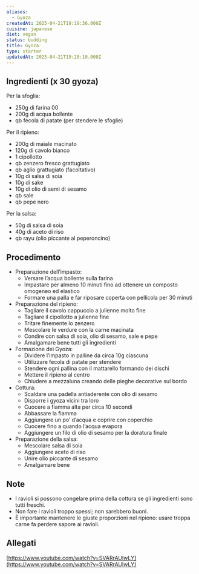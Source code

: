 ```yaml
---
aliases:
  - Gyoza
createdAt: 2025-04-21T19:19:36.000Z
cuisine: japanese
diet: vegan
status: budding
title: Gyoza
type: starter
updatedAt: 2025-04-21T19:20:10.000Z
---
```

## Ingredienti (x 30 gyoza)

Per la sfoglia:

- 250g di farina 00
- 200g di acqua bollente
- qb fecola di patate (per stendere le sfoglie)

Per il ripieno:

- 200g di maiale macinato
- 120g di cavolo bianco
- 1 cipollotto
- qb zenzero fresco grattugiato
- qb aglio grattugiato (facoltativo)
- 10g di salsa di soia
- 10g di sake
- 10g di olio di semi di sesamo
- qb sale
- qb pepe nero

Per la salsa:

- 50g di salsa di soia
- 40g di aceto di riso
- qb rayu (olio piccante al peperoncino)

## Procedimento

- Preparazione dell’impasto:
    - Versare l’acqua bollente sulla farina
    - Impastare per almeno 10 minuti fino ad ottenere un composto omogeneo ed elastico
    - Formare una palla e far riposare coperta con pellicola per 30 minuti
- Preparazione del ripieno:
    - Tagliare il cavolo cappuccio a julienne molto fine
    - Tagliare il cipollotto a julienne fine
    - Tritare finemente lo zenzero
    - Mescolare le verdure con la carne macinata
    - Condire con salsa di soia, olio di sesamo, sale e pepe
    - Amalgamare bene tutti gli ingredienti
- Formazione dei Gyoza:
    - Dividere l’impasto in palline da circa 10g ciascuna
    - Utilizzare fecola di patate per stendere
    - Stendere ogni pallina con il mattarello formando dei dischi
    - Mettere il ripieno al centro
    - Chiudere a mezzaluna creando delle pieghe decorative sul bordo
- Cottura:
    - Scaldare una padella antiaderente con olio di sesamo
    - Disporre i gyoza vicini tra loro
    - Cuocere a fiamma alta per circa 10 secondi
    - Abbassare la fiamma
    - Aggiungere un po’ d’acqua e coprire con coperchio
    - Cuocere fino a quando l’acqua evapora
    - Aggiungere un filo di olio di sesamo per la doratura finale
- Preparazione della salsa:
    - Mescolare salsa di soia
    - Aggiungere aceto di riso
    - Unire olio piccante di sesamo
    - Amalgamare bene

## Note

- I ravioli si possono congelare prima della cottura se gli ingredienti sono tutti freschi.
- Non fare i ravioli troppo spessi; non sarebbero buoni.
- È importante mantenere le giuste proporzioni nel ripieno: usare troppa carne fa perdere sapore ai ravioli.

## Allegati

[https://www.youtube.com/watch?v=SVARrAUIwLY](https://www.youtube.com/watch?v=SVARrAUIwLY)
